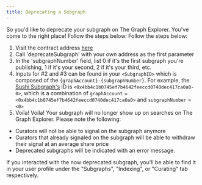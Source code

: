 ```yaml
---
title: Deprecating a Subgraph
---
```


So you'd like to deprecate your subgraph on The Graph Explorer. You've come to the right place! Follow the steps below: Follow the steps below:

1. Visit the contract address [here](https://etherscan.io/address/0xadca0dd4729c8ba3acf3e99f3a9f471ef37b6825#writeProxyContract)
2. Call 'deprecateSubgraph' with your own address as the first parameter
3. In the 'subgraphNumber' field, list 0 if it's the first subgraph you're publishing, 1 if it's your second, 2 if it's your third, etc.
4. Inputs for #2 and #3 can be found in your `<SubgraphID>` which is composed of the `{graphAccount}-{subgraphNumber}`. For example, the [Sushi Subgraph's](https://thegraph.com/explorer/subgraph?id=0x4bb4c1b0745ef7b4642feeccd0740dec417ca0a0-0&version=0x4bb4c1b0745ef7b4642feeccd0740dec417ca0a0-0-0&view=Overview) ID is `<0x4bb4c1b0745ef7b4642feeccd0740dec417ca0a0-0>`, which is a combination of `graphAccount` = `<0x4bb4c1b0745ef7b4642feeccd0740dec417ca0a0>` and `subgraphNumber` = `<0>`
5. Voila! Voila! Your subgraph will no longer show up on searches on The Graph Explorer. Please note the following:

- Curators will not be able to signal on the subgraph anymore
- Curators that already signaled on the subgraph will be able to withdraw their signal at an average share price
- Deprecated subgraphs will be indicated with an error message.

If you interacted with the now deprecated subgraph, you'll be able to find it in your user profile under the "Subgraphs", "Indexing", or "Curating" tab respectively.
